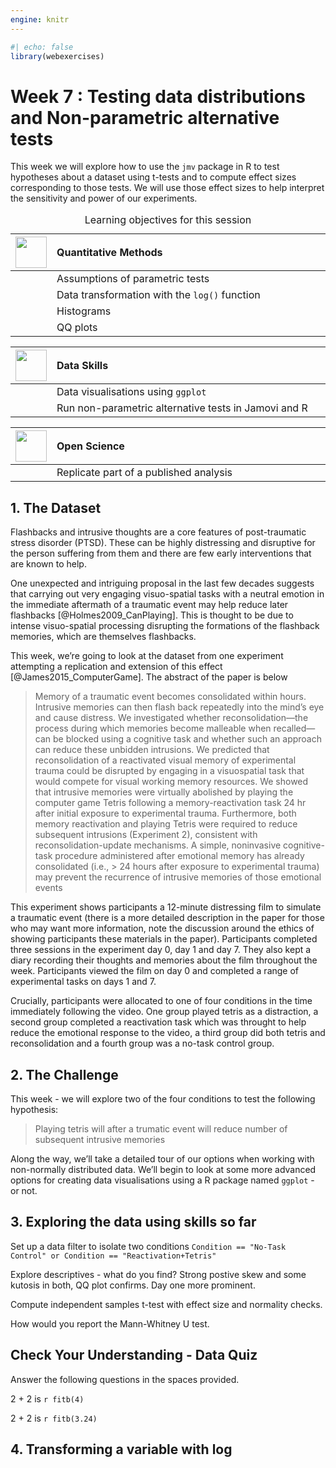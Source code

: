```yaml
---
engine: knitr
---
```


```r
#| echo: false
library(webexercises)
```


# Week 7 : Testing data distributions and Non-parametric alternative tests {.unnumbered}

This week we will explore how to use the `jmv` package in R to test hypotheses about a dataset using t-tests and to compute effect sizes corresponding to those tests. We will use those effect sizes to help interpret the sensitivity and power of our experiments.

|  ![](../images/logos/rm-logo_quantitative-methods.png){width=50px}  | Quantitative Methods          |
|-----|:-------------------------------------------|
|            | Assumptions of parametric tests                  |
|            | Data transformation with the `log()` function                  |
|            | Histograms                           |
|            | QQ plots                           |

: Learning objectives for this session

|    ![](../images/logos/rm-logo_data-skills.png){width=50px}      | Data Skills       |
|-----|:-------------------------------------------|
|          | Data visualisations using `ggplot`                 |
|          | Run non-parametric alternative tests in Jamovi and R                |


|      ![](../images/logos/rm-logo_open-science.png){width=50px}      | Open Science                                               |
|-----|:-------------------------------------------|
|          | Replicate part of a published analysis       |


## 1. The Dataset {.unnumbered}

Flashbacks and intrusive thoughts are a core features of post-traumatic stress disorder (PTSD). These can be highly distressing and disruptive for the person suffering from them and there are few early interventions that are known to help.

One unexpected and intriguing proposal in the last few decades suggests that carrying out very engaging visuo-spatial tasks with a neutral emotion in the immediate aftermath of a traumatic event may help reduce later flashbacks [@Holmes2009_CanPlaying]. This is thought to be due to intense visuo-spatial processing disrupting the formations of the flashback memories, which are themselves flashbacks. 

This week, we’re going to look at the dataset from one experiment attempting a replication and extension of this effect [@James2015_ComputerGame]. The abstract of the paper is below 

> Memory of a traumatic event becomes consolidated within hours. Intrusive memories can then flash back repeatedly into the mind’s eye and cause distress. We investigated whether reconsolidation—the process during which memories become malleable when recalled—can be blocked using a cognitive task and whether such an approach can reduce these unbidden intrusions. We predicted that reconsolidation of a reactivated visual memory of experimental trauma could be disrupted by engaging in a visuospatial task that would compete for visual working memory resources. We showed that intrusive memories were virtually abolished by playing the computer game Tetris following a memory-reactivation task 24 hr after initial exposure to experimental trauma. Furthermore, both memory reactivation and playing Tetris were required to reduce subsequent intrusions (Experiment 2), consistent with reconsolidation-update mechanisms. A simple, noninvasive cognitive-task procedure administered after emotional memory has already consolidated (i.e., > 24 hours after exposure to experimental trauma) may prevent the recurrence of intrusive memories of those emotional events 

This experiment shows participants a 12-minute distressing film to simulate a traumatic event (there is a more detailed description in the paper for those who may want more information, note the discussion around the ethics of showing participants these materials in the paper). Participants completed three sessions in the experiment day 0, day 1 and day 7. They also kept a diary recording their thoughts and memories about the film throughout the week. Participants viewed the film on day 0 and completed a range of experimental tasks on days 1 and 7.

Crucially, participants were allocated to one of four conditions in the time immediately following the video. One group played tetris as a distraction, a second group completed a reactivation task which was throught to help reduce the emotional response to the video, a third group did both tetris and reconsolidation and a fourth group was a no-task control group.


## 2. The Challenge {.unnumbered}

This week - we will explore two of the four conditions to test the following hypothesis:

> Playing tetris will after a trumatic event will reduce number of subsequent intrusive memories 

Along the way, we'll take a detailed tour of our options when working with non-normally distributed data. We'll begin to look at some more advanced options for creating data visualisations using a R package named `ggplot` - or not.

## 3. Exploring the data using skills so far {.unnumbered}

Set up a data filter to isolate two conditions
`Condition == "No-Task Control" or Condition == "Reactivation+Tetris"`

Explore descriptives - what do you find?
Strong postive skew and some kutosis in both, QQ plot confirms. Day one more prominent.

Compute independent samples t-test with effect size and normality checks.

How would you report the Mann-Whitney U test.


<!--# #############################################  -->

:::: callout-tip
## Check Your Understanding - Data Quiz 

Answer the following questions in the spaces provided.

2 + 2 is `r fitb(4)`

2 + 2 is `r fitb(3.24)`

:::

## 4. Transforming a variable with log {.unnumbered}
 
